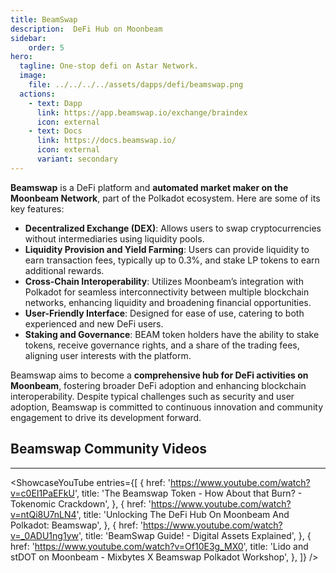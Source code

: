 ```yaml
---
title: BeamSwap
description:  DeFi Hub on Moonbeam
sidebar:
    order: 5
hero:
  tagline: One-stop defi on Astar Network.
  image: 
    file: ../../../../assets/dapps/defi/beamswap.png
  actions:
    - text: Dapp
      link: https://app.beamswap.io/exchange/braindex
      icon: external
    - text: Docs
      link: https://docs.beamswap.io/
      icon: external
      variant: secondary
---
```



**Beamswap** is a DeFi platform and **automated market maker on the Moonbeam Network**, part of the Polkadot ecosystem. Here are some of its key features:

- **Decentralized Exchange (DEX)**: Allows users to swap cryptocurrencies without intermediaries using liquidity pools.
- **Liquidity Provision and Yield Farming**: Users can provide liquidity to earn transaction fees, typically up to 0.3%, and stake LP tokens to earn additional rewards.
- **Cross-Chain Interoperability**: Utilizes Moonbeam’s integration with Polkadot for seamless interconnectivity between multiple blockchain networks, enhancing liquidity and broadening financial opportunities.
- **User-Friendly Interface**: Designed for ease of use, catering to both experienced and new DeFi users.
- **Staking and Governance**: BEAM token holders have the ability to stake tokens, receive governance rights, and a share of the trading fees, aligning user interests with the platform.

Beamswap aims to become a **comprehensive hub for DeFi activities on Moonbeam**, fostering broader DeFi adoption and enhancing blockchain interoperability. Despite typical challenges such as security and user adoption, Beamswap is committed to continuous innovation and community engagement to drive its development forward.

 ## Beamswap Community Videos
------------
<ShowcaseYouTube
  entries={[
    {
      href: 'https://www.youtube.com/watch?v=c0EI1PaEFkU',
      title: 'The Beamswap Token - How About that Burn? - Tokenomic Crackdown',
    },
        {
        href: 'https://www.youtube.com/watch?v=ntQi8U7nLN4',
      title: 'Unlocking The DeFi Hub On Moonbeam And Polkadot: Beamswap',
    },
            {
        href: 'https://www.youtube.com/watch?v=_0ADU1ng1yw',
      title: 'BeamSwap Guide! - Digital Assets Explained',
    },
            {
        href: 'https://www.youtube.com/watch?v=Of10E3g_MX0',
      title: 'Lido and stDOT on Moonbeam - Mixbytes X Beamswap Polkadot Workshop',
    },
  ]} />

